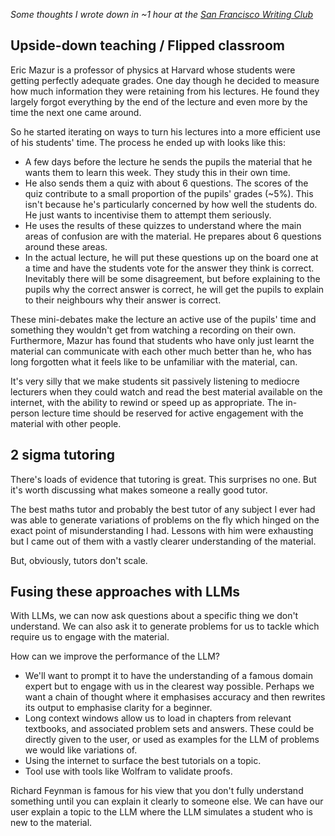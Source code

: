 _Some thoughts I wrote down in ~1 hour at the [San Francisco Writing Club](https://lu.ma/SFwritingclubseries)_

## Upside-down teaching / Flipped classroom

Eric Mazur is a professor of physics at Harvard whose students were getting perfectly adequate grades. One day though he decided to measure how much information they were retaining from his lectures. He found they largely forgot everything by the end of the lecture and even more by the time the next one came around.

So he started iterating on ways to turn his lectures into a more efficient use of his students' time. The process he ended up with looks like this:

- A few days before the lecture he sends the pupils the material that he wants them to learn this week. They study this in their own time.
- He also sends them a quiz with about 6 questions. The scores of the quiz contribute to a small proportion of the pupils' grades (~5%). This isn't because he's particularly concerned by how well the students do. He just wants to incentivise them to attempt them seriously.
- He uses the results of these quizzes to understand where the main areas of confusion are with the material. He prepares about 6 questions around these areas.
- In the actual lecture, he will put these questions up on the board one at a time and have the students vote for the answer they think is correct. Inevitably there will be some disagreement, but before explaining to the pupils why the correct answer is correct, he will get the pupils to explain to their neighbours why their answer is correct.

These mini-debates make the lecture an active use of the pupils' time and something they wouldn't get from watching a recording on their own. Furthermore, Mazur has found that students who have only just learnt the material can communicate with each other much better than he, who has long forgotten what it feels like to be unfamiliar with the material, can.

It's very silly that we make students sit passively listening to mediocre lecturers when they could watch and read the best material available on the internet, with the ability to rewind or speed up as appropriate. The in-person lecture time should be reserved for active engagement with the material with other people.

## 2 sigma tutoring

There's loads of evidence that tutoring is great. This surprises no one. But it's worth discussing what makes someone a really good tutor.

The best maths tutor and probably the best tutor of any subject I ever had was able to generate variations of problems on the fly which hinged on the exact point of misunderstanding I had. Lessons with him were exhausting but I came out of them with a vastly clearer understanding of the material.

But, obviously, tutors don't scale.

## Fusing these approaches with LLMs

With LLMs, we can now ask questions about a specific thing we don't understand. We can also ask it to generate problems for us to tackle which require us to engage with the material.

How can we improve the performance of the LLM?

- We'll want to prompt it to have the understanding of a famous domain expert but to engage with us in the clearest way possible. Perhaps we want a chain of thought where it emphasises accuracy and then rewrites its output to emphasise clarity for a beginner.
- Long context windows allow us to load in chapters from relevant textbooks, and associated problem sets and answers. These could be directly given to the user, or used as examples for the LLM of problems we would like variations of.
- Using the internet to surface the best tutorials on a topic.
- Tool use with tools like Wolfram to validate proofs.

Richard Feynman is famous for his view that you don't fully understand something until you can explain it clearly to someone else. We can have our user explain a topic to the LLM where the LLM simulates a student who is new to the material.
